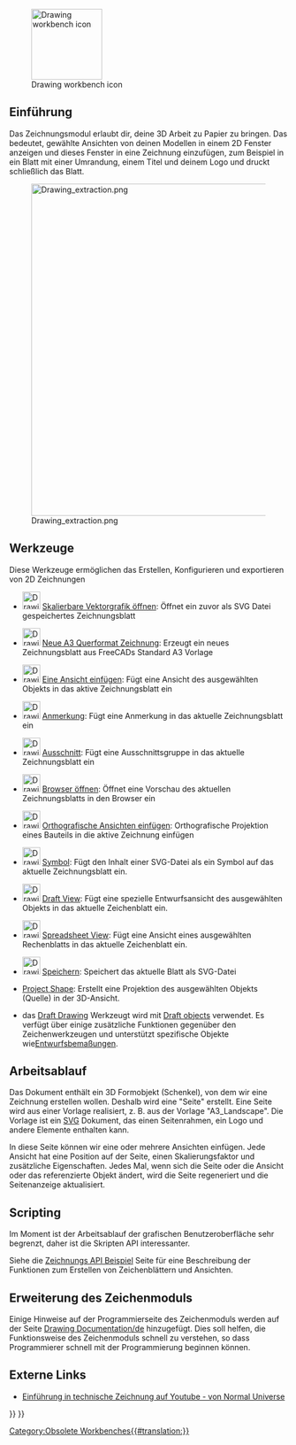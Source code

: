 <languages/>

{{Docnav/de
|
|
|IconL=
|IconR=
}}

{{VeryImportantMessage|Der Arbeitsbereich '''Drawing''' ist nach Version 0.20 nicht länger Bestandteil von FreeCAD.<br>
Der Arbeitsbereich [[TechDraw_Workbench/de|TechDraw]] ist sein fortschrittlicherer Ersatz.}}

[[Image:Workbench_Drawing.svg|thumb|128px|Drawing workbench icon]]

<span id="Introduction"></span>
== Einführung == 

Das Zeichnungsmodul erlaubt dir, deine 3D Arbeit zu Papier zu bringen. Das bedeutet, gewählte Ansichten von deinen Modellen in einem 2D Fenster anzeigen und dieses Fenster in eine Zeichnung einzufügen, zum Beispiel in ein Blatt mit einer Umrandung, einem Titel und deinem Logo und druckt schließlich das Blatt.

{{TOCright}}
[[Image:Drawing_extraction.png|600px]]

<span id="Tools"></span>
== Werkzeuge ==

Diese Werkzeuge ermöglichen das Erstellen, Konfigurieren und exportieren von 2D Zeichnungen

* [[Image:Drawing_New.png|32px]] [[Drawing_Open_SVG/de|Skalierbare Vektorgrafik öffnen]]: Öffnet ein zuvor als SVG Datei gespeichertes Zeichnungsblatt

* [[Image:Drawing_Landscape_A3.png|32px]] [[Drawing_Landscape_A3/de|Neue A3 Querformat Zeichnung]]: Erzeugt ein neues Zeichnungsblatt aus FreeCADs Standard A3 Vorlage

* [[Image:Drawing_View.png|32px]] [[Drawing_View/de|Eine Ansicht einfügen]]: Fügt eine Ansicht des ausgewählten Objekts in das aktive Zeichnungsblatt ein

* [[Image:Drawing_Annotation.png|32px]] [[Drawing_Annotation/de|Anmerkung]]: Fügt eine Anmerkung in das aktuelle Zeichnungsblatt ein

* [[Image:Drawing_Clip.png|32px]] [[Drawing_Clip/de|Ausschnitt]]: Fügt eine Ausschnittsgruppe in das aktuelle Zeichnungsblatt ein

* [[Image:Drawing_Openbrowser.png|32px]] [[Drawing_Openbrowser/de|Browser öffnen]]: Öffnet eine Vorschau des aktuellen Zeichnungsblatts in den Browser ein

* [[Image:Drawing_Orthoviews.png|32px]] [[Drawing_Orthoviews/de|Orthografische Ansichten einfügen]]: Orthografische Projektion eines Bauteils in die aktive Zeichnung einfügen

* [[Image:Drawing_Symbol.png|32px]] [[Drawing_Symbol|Symbol]]: Fügt den Inhalt einer SVG-Datei als ein Symbol auf das aktuelle Zeichnungsblatt ein.

* [[Image:Drawing_DraftView.png|32px]] [[Draft_Drawing|Draft View]]: Fügt eine spezielle Entwurfsansicht des ausgewählten Objekts in das aktuelle Zeichenblatt ein.

* [[Image:Drawing_SpreadsheetView.png|32px]] [[Drawing_SpreadsheetView|Spreadsheet View]]: Fügt eine Ansicht eines ausgewählten Rechenblatts in das aktuelle Zeichenblatt ein.

* [[Image:Drawing_Save.png|32px]] [[Drawing_Save/de|Speichern]]: Speichert das aktuelle Blatt als SVG-Datei

* [[Drawing_ProjectShape|Project Shape]]: Erstellt eine Projektion des ausgewählten Objekts (Quelle) in der 3D-Ansicht.

* {{Emphasis|Note:}} das [[Draft Drawing/de|Draft Drawing]] Werkzeugt wird mit [[Draft Workbench/de|Draft objects]] verwendet. Es verfügt über einige zusätzliche Funktionen gegenüber den Zeichenwerkzeugen und unterstützt spezifische Objekte wie[[Draft Dimension/de|Entwurfsbemaßungen]].

== Arbeitsablauf ==
Das Dokument enthält ein 3D Formobjekt (Schenkel), von dem wir eine Zeichnung erstellen wollen. Deshalb wird eine "Seite" erstellt. Eine Seite wird aus einer Vorlage realisiert, z. B. aus der Vorlage "A3_Landscape". Die Vorlage ist ein [[SVG/de|SVG]] Dokument, das einen Seitenrahmen, ein Logo und andere Elemente enthalten kann.

In diese Seite können wir eine oder mehrere Ansichten einfügen. Jede Ansicht hat eine Position auf der Seite, einen Skalierungsfaktor und zusätzliche Eigenschaften. Jedes Mal, wenn sich die Seite oder die Ansicht oder das referenzierte Objekt ändert, wird die Seite regeneriert und die Seitenanzeige aktualisiert.

== Scripting ==

Im Moment ist der Arbeitsablauf der grafischen Benutzeroberfläche sehr begrenzt, daher ist die Skripten API interessanter.

Siehe die [[Drawing API example/de|Zeichnungs API Beispiel]] Seite für eine Beschreibung der Funktionen zum Erstellen von Zeichenblättern und Ansichten.

<span id="Extending_the_Drawing_Module"></span>
== Erweiterung des Zeichenmoduls ==

Einige Hinweise auf der Programmierseite des Zeichenmoduls werden auf der Seite [[Drawing Documentation/de]] hinzugefügt. Dies soll helfen, die Funktionsweise des Zeichenmoduls schnell zu verstehen, so dass Programmierer schnell mit der Programmierung beginnen können.

<span id="External_links"></span>
== Externe Links ==

* [https://www.youtube.com/watch?v=1Hm5Zyjmjac Einführung in technische Zeichnung auf Youtube - von Normal Universe]


{{Docnav
|
|
|IconL=
|IconR=
}}

{{Drawing Tools navi{{#translation:}}}}
{{Userdocnavi{{#translation:}}}}
[[Category:Obsolete Workbenches{{#translation:}}]]